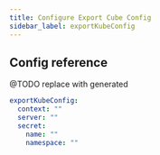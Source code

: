 ```yaml
---
title: Configure Export Cube Config
sidebar_label: exportKubeConfig
---
```



## Config reference

@TODO replace with generated

```yaml
exportKubeConfig:
  context: ""
  server: ""
  secret:
    name: ""
    namespace: ""
```